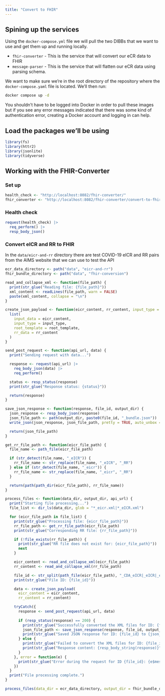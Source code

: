 ```yaml
---
title: "Convert to FHIR"
---
```


## Spining up the services

Using the `docker-compose.yml` file we will pull the two DIBBs that we want to use and get them up and running locally.

* `fhir-converter` - This is the service that will convert our eCR data to FHIR
* `message-parser` - This is the service that will flatten our eCR data using parsing schema.

We want to make sure we're in the root directory of the repository where the `docker-compose.yaml` file is located. We'll then run:

```bash
docker compose up -d
```

::: {.callout-note}
You shouldn't have to be logged into Docker in order to pull these images but if you see any error messages indicated that there was some kind of authentication error, creating a Docker account and logging in can help.
:::

## Load the packages we'll be using

```r
library(fs)
library(httr2)
library(jsonlite)
library(tidyverse)
```

## Working with the FHIR-Converter

### Set up

```r
health_check <- "http://localhost:8082/fhir-converter/"
fhir_converter <- "http://localhost:8082/fhir-converter/convert-to-fhir"
```

### Health check

```r
request(health_check) |>
  req_perform() |>
  resp_body_json()
```

### Convert eICR and RR to FHIR

In the `data/eicr-and-rr` directory there are test COVID-19 eICR and RR pairs from the AIMS website that we can use to test the API

```r
ecr_data_directory <- path("data", "eicr-and-rr")
fhir_bundle_directory <- path("data", "fhir-conversion")

read_and_collapse_xml <- function(file_path) {
  print(str_glue("Reading file: {file_path}"))
  xml_content <- readLines(file_path, warn = FALSE)
  paste(xml_content, collapse = "\n")
}

create_json_payload <- function(eicr_content, rr_content, input_type = "ecr", root_template = "EICR") {
  list(
    input_data = eicr_content,
    input_type = input_type,
    root_template = root_template,
    rr_data = rr_content
  )
}

send_post_request <- function(api_url, data) {
  print("Sending request with data...")

  response <- request(api_url) |>
    req_body_json(data) |>
    req_perform()

  status <- resp_status(response)
  print(str_glue("Response status: {status}"))

  return(response)
}

save_json_response <- function(response, file_id, output_dir) {
  json_response <- resp_body_json(response)
  json_file_path <- path(output_dir, paste0(file_id, "_bundle.json"))
  write_json(json_response, json_file_path, pretty = TRUE, auto_unbox = TRUE)

  return(json_file_path)
}

get_rr_file_path <- function(eicr_file_path) {
  file_name <- path_file(eicr_file_path)

  if (str_detect(file_name, "_eICR")) {
    rr_file_name <- str_replace(file_name, "_eICR", "_RR")
  } else if (str_detect(file_name, "_eicr")) {
    rr_file_name <- str_replace(file_name, "_eicr", "_RR")
  }

  return(path(path_dir(eicr_file_path), rr_file_name))
}

process_files <- function(data_dir, output_dir, api_url) {
  print("Starting file processing...")
  file_list <- dir_ls(data_dir, glob = "*_eicr.xml|*_eICR.xml")

  for (eicr_file_path in file_list) {
    print(str_glue("Processing file: {eicr_file_path}"))
    rr_file_path <- get_rr_file_path(eicr_file_path)
    print(str_glue("Corresponding RR file: {rr_file_path}"))

    if (!file_exists(rr_file_path)) {
      print(str_glue("RR file does not exist for: {eicr_file_path}"))
      next
    }

    eicr_content <- read_and_collapse_xml(eicr_file_path)
    rr_content <- read_and_collapse_xml(rr_file_path)

    file_id <- str_split(path_file(eicr_file_path), "_CDA_eICR|_eICR|_eicr")[[1]][[1]]
    print(str_glue("File ID: {file_id}"))

    data <- create_json_payload(
      eicr_content = eicr_content, 
      rr_content = rr_content)

    tryCatch({
      response <- send_post_request(api_url, data)
      
      if (resp_status(response) == 200) {
        print(str_glue("Successfully converted the XML files for ID: {file_id}"))
        json_file_path <- save_json_response(response, file_id, output_dir)
        print(str_glue("Saved JSON response for ID: {file_id} to {json_file_path}"))
      } else {
        print(str_glue("Failed to convert the XML files for ID: {file_id}\nStatus code: {resp_status(response)}"))
        print(str_glue("Response content: {resp_body_string(response)}"))
      }
    }, error = function(e) {
      print(str_glue("Error during the request for ID {file_id}: {e$message}"))
    })
  }
  print("File processing complete.")
}
```

```r
process_files(data_dir = ecr_data_directory, output_dir = fhir_bundle_directory, api_url = fhir_converter)
```
